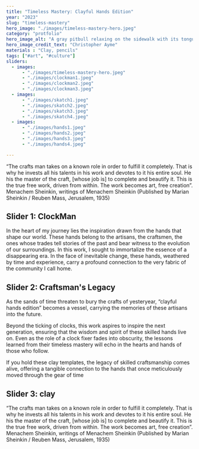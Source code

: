 ```yaml
---
title: "Timeless Mastery: Clayful Hands Edition"
year: "2023"
slug: "timeless-mastery"
hero_image: "./images/timeless-mastery-hero.jpeg"
category: "protfolio"
hero_image_alt: "A gray pitbull relaxing on the sidewalk with its tongue hanging out"
hero_image_credit_text: "Christopher Ayme"
materials : "Clay, pencils"
tags: ["#art", "#culture"]
sliders:
  - images:
      - "./images/timeless-mastery-hero.jpeg"
      - "./images/clockman1.jpeg"
      - "./images/clockman2.jpeg"
      - "./images/clockman3.jpeg"
  - images:
      - "./images/skatch1.jpeg"
      - "./images/skatch2.jpeg"
      - "./images/skatch3.jpeg"
      - "./images/skatch4.jpeg"
  - images:
      - "./images/hands1.jpeg"
      - "./images/hands2.jpeg"
      - "./images/hands3.jpeg"
      - "./images/hands4.jpeg"

---
```


“The crafts man takes on a known role in order to fulfill it
completely. That is why he invests all his talents in his work and
devotes to it his entire soul. He his the master of the craft, [whose
job is] to complete and beautify it. This is the true free work, driven
from within. The work becomes art, free creation”.
Menachem Sheinkin, writings of Menachem Sheinkin
(Published by Marian Sheinkin / Reuben Mass, Jerusalem, 1935) 



## Slider 1: ClockMan

In the heart of my journey lies the inspiration drawn from the hands that shape
our world. These hands belong to the artisans, the craftsmen, the ones whose
trades tell stories of the past and bear witness to the evolution of our
surroundings.
In this work, I sought to immortalize the essence of a disappearing era.
In the face of inevitable change, these hands, weathered by time and
experience, carry a profound connection to the very fabric of the community I
call home.

## Slider 2: Craftsman's Legacy

As the sands of time threaten to bury the crafts of yesteryear, “clayful hands
edition” becomes a vessel, carrying the memories of these artisans into the
future.

Beyond the ticking of clocks, this work aspires to inspire the next generation,
ensuring that the wisdom and spirit of these skilled hands live on. Even as the
role of a clock fixer fades into obscurity, the lessons learned from their timeless
mastery will echo in the hearts and hands of those who follow.

If you hold these clay templates, the legacy of skilled craftsmanship comes
alive, offering a tangible connection to the hands that once meticulously
moved through the gear of time

## Slider 3: clay

“The crafts man takes on a known role in order to fulfill it
completely. That is why he invests all his talents in his work and
devotes to it his entire soul. He his the master of the craft, [whose
job is] to complete and beautify it. This is the true free work, driven
from within. The work becomes art, free creation”.
Menachem Sheinkin, writings of Menachem Sheinkin
(Published by Marian Sheinkin / Reuben Mass, Jerusalem, 1935)